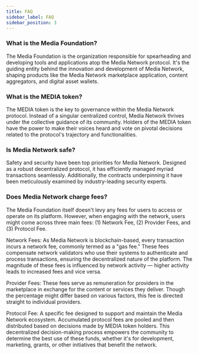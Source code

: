 ```yaml
---
title: FAQ
sidebar_label: FAQ
sidebar_position: 3
---
```


### What is the Media Foundation?
The Media Foundation is the organization responsible for spearheading and developing tools and applications atop the Media Network protocol. It's the guiding entity behind the innovation and development of Media Network, shaping products like the Media Network marketplace application, content aggregators, and digital asset wallets.

### What is the MEDIA token?
The MEDIA token is the key to governance within the Media Network protocol. Instead of a singular centralized control, Media Network thrives under the collective guidance of its community. Holders of the MEDIA token have the power to make their voices heard and vote on pivotal decisions related to the protocol's trajectory and functionalities.

### Is Media Network safe?
Safety and security have been top priorities for Media Network. Designed as a robust decentralized protocol, it has efficiently managed myriad transactions seamlessly. Additionally, the contracts underpinning it have been meticulously examined by industry-leading security experts.

### Does Media Network charge fees?
The Media Foundation itself doesn't levy any fees for users to access or operate on its platform. However, when engaging with the network, users might come across three main fees: (1) Network Fee, (2) Provider Fees, and (3) Protocol Fee.

Network Fees: As Media Network is blockchain-based, every transaction incurs a network fee, commonly termed as a "gas fee." These fees compensate network validators who use their systems to authenticate and process transactions, ensuring the decentralized nature of the platform. The magnitude of these fees is influenced by network activity — higher activity leads to increased fees and vice versa.

Provider Fees: These fees serve as remuneration for providers in the marketplace in exchange for the content or services they deliver. Though the percentage might differ based on various factors, this fee is directed straight to individual providers.

Protocol Fee: A specific fee designed to support and maintain the Media Network ecosystem. Accumulated protocol fees are pooled and then distributed based on decisions made by MEDIA token holders. This decentralized decision-making process empowers the community to determine the best use of these funds, whether it's for development, marketing, grants, or other initiatives that benefit the network.